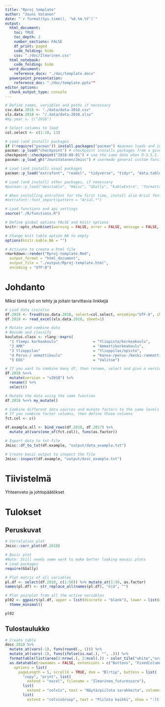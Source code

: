 ```yaml
---
title: "Rproj template"
author: "Jouni Vatanen"
date: "`r format(Sys.time(), '%d.%m.%Y')`"
output: 
  html_document: 
    toc: TRUE
    toc_depth: 2
    number_sections: FALSE
    df_print: paged
    code_folding: hide
    css: "./doc/Ilmarinen.css"
  html_notebook: 
    code_folding: hide
  word_document:
    reference_docx: "./doc/template.docx"
  powerpoint_presentation:
    reference_doc: "./doc/template.pptx""
editor_options: 
  chunk_output_type: console
---
```


```r
# Define names, variables and paths if necessary
csv.data.2018 <- "./data/data-2018.csv"
xls.data.2018 <- "/.data/data-2018.xlsx"
#my.year <- c("2018")

# Select columns to load
col.select <- c(1:10, 13)

# Load (and install) packages
if (!require("pacman")) install.packages("pacman") #pacman loads and installs packages
pacman::p_load("checkpoint") # checkpoint installs packages from a given date for reproduction
checkpoint::checkpoint("2018-08-01") # use the same date when R-3.5.1. was released
pacman::p_load_gh("JouniVatanen/Jmisc") # usermade general custom functions

# Load (and install) usual packages
pacman::p_load("extrafont", "readxl", "tidyverse", "tidyr", "data.table", "magrittr", "lubridate", "knitr", "modelr", "broom", "caret")

# Load (and install) other packages, if necessary
#pacman::p_load("desctable", "Hmisc", "GGally", "kableExtra", "formattable", "gridExtra", "FactoMineR", "factoextra", "ClustOfVar", "psych", "ggrepel", "pROC", "DT", "webshot", "xts")

# When installing extrafont for the first time, install also Arial fonts
#extrafont::font_import(pattern = "Arial.*")

# Load functions and api settings
source("./R/functions.R")

# Define global options FALSE and knitr options
knitr::opts_chunk$set(warning = FALSE, error = FALSE, message = FALSE, echo = FALSE)

# Change knit table option NA to empty
options(knitr.kable.NA = "")
```

```r
# Activate to create a html file
rmarkdown::render("Rproj-template.Rmd", 
  output_format = "html_document", 
  output_file = "./output/Rproj-template.html", 
  encoding = "UTF-8")
```

# Johdanto

Miksi tämä työ on tehty ja joitain tarvittavia linkkejä

```r
# Load data csv/xlsx
df.2018 <- fread(csv.data.2018, select=col.select, encoding="UTF-8", check.names = TRUE)
df.2018 <- read_excel(xls.data.2018, sheet=1)
```

```r
# Mutate and combine data
# Recode and classify
koulutus.class <- rlang::exprs(
  "1 Ylempi korkeakoulu"                = "Yliopisto/korkeakoulu",
  "2 AMK"                               = "Ammattikorkeakoulu",
  "3 Ylioppilas"                        = "Ylioppilas/opisto",
  "4 Perus-/ ammattikoulu"              = "Kansa-/perus-/keski-/ammattikoulu",
  "5 EOS"                               = "Valitse")

# If you want to combine many df, then rename, select and give a version name
df.2018 %<>%
  mutate(version = "v2018") %>%
  rename() %>%
  select()

# Mutate the data using the same function
df.2018 %<>% my_mutate()

# Combine different data sources and mutate factors to the same levels
# If you combine factor columns, then define those columns
fct.col <- c() 

df.example.all <- bind_rows(df.2018, df.2017) %>%
  mutate_at(vars(one_of(fct.col)), funs(as.factor))
```

```r
# Export data to txt-file
Jmisc::df_to_txt(df.example, "output/data_example.txt")
```

```r
# Create basic output to inspect the file
Jmisc::inspect(df.example, "output/desc_example.txt")
```

# Tiivistelmä

Yhteenveto ja johtopäätökset

# Tulokset

## Peruskuvat

```r
# Correlation plot
Jmisc::corr_plot(df.2018)
```

```r
# Basic plot
#Note: Still needs some work to make better looking mosaic plots
# Load packages
require(GGally)

# Plot matrix of all variables
pl.df <- select(df.2018, c(1:50)) %>% mutate_at(1:50, as.factor)
names(pl.df) <- str_replace_all(names(pl.df), "ö|ä", "")

# Plot pairplot from all the active variables
pl02 <- ggpairs(pl.df, upper = list(discrete = "blank"), lower = list(discrete = ggally_ratio), axisLabels = "none") +
  theme_minimal()

pl02

```

## Tulostaulukko

```r
# Create table
desc.2018 %>%
  mutate_at(vars(-1), funs(round(., 1))) %>%
  mutate_at(vars(-1), funs(ifelse(is.na(.), "", .))) %>%
  formattable(list(area(2:nrow(.), 2:ncol(.)) ~ color_tile("white","orange"))) %>% 
  as.datatable(rownames = FALSE, extensions = c("Buttons", "FixedColumns"), 
    options = list(
      pageLength = 5, scrollX = TRUE, dom = "Blrtip", buttons = list(
        "copy", "print", list(
          extend = "excel", filename = "Ilmarinen_futurescore"), 
        list(
          extend = "colvis", text = "Näytä/piilota sarakkeita", columns = ":gt(1)"), 
        list(
          extend = "colvisGroup", text = "Piilota kaikki", show = ":lt(2)", hide = ":gt(1)"))))
```
